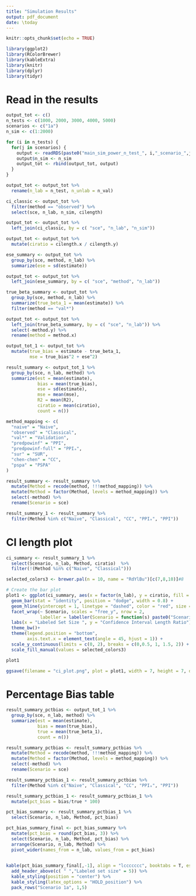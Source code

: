 ```yaml
---
title: "Simulation Results"
output: pdf_document
date: \today
---
```


```r
knitr::opts_chunk$set(echo = TRUE)
```

```r
library(ggplot2)
library(RColorBrewer)
library(kableExtra)
library(knitr)
library(dplyr)
library(tidyr)
```


# Read in the results

```r
output_tot <- c()
n_tests <- c(1000, 2000, 3000, 4000, 5000)
scenarios <- c("1a")
n_sim <- c(1:2000)

for (i in n_tests) {
  for(j in scenarios) {
    output <- readRDS(paste0("main_sim_power_n_test_", i,"_scenario_",j,".rds"))
    output$n_sim <- n_sim
    output_tot <- rbind(output_tot, output)
  }
}

output_tot <- output_tot %>%
  rename(n_lab = n_test, n_unlab = n_val)
```


```r
ci_classic <- output_tot %>%
  filter(method == "observed") %>%
  select(sce, n_lab, n_sim, cilength)

output_tot <- output_tot %>%
  left_join(ci_classic, by = c( "sce", "n_lab", "n_sim"))

output_tot <- output_tot %>%
  mutate(ciratio = cilength.x / cilength.y)

ese_summary <- output_tot %>%
  group_by(sce, method, n_lab) %>% 
  summarize(ese = sd(estimate))

output_tot <- output_tot %>%
  left_join(ese_summary, by = c( "sce", "method", "n_lab"))

true_beta_summary <- output_tot %>%
  group_by(sce, method, n_lab) %>% 
  summarize(true_beta_1 = mean(estimate)) %>%
  filter(method == "val*")

output_tot <- output_tot %>%
  left_join(true_beta_summary, by = c( "sce", "n_lab")) %>%
  select(-method.y) %>%
  rename(method = method.x)

output_tot_1 <- output_tot %>%
  mutate(true_bias = estimate - true_beta_1,
         mse = true_bias^2 + ese^2)

result_summary <- output_tot_1 %>%
  group_by(sce, n_lab, method) %>% 
  summarize(est = mean(estimate),
            bias = mean(true_bias),
            ese = sd(estimate),
            mse = mean(mse),
            R2 = mean(R2),
            ciratio = mean(ciratio),
            count = n())

method_mapping <- c(
  "naive" = "Naive",
  "observed" = "Classical",
  "val*" = "Validation",
  "predpowinf" = "PPI",
  "predpowinf-full" = "PPIₐ",
  "sur" = "SUR",
  "chen-chen" = "CC",
  "pspa" = "PSPA"
)

result_summary <- result_summary %>%
  mutate(Method = recode(method, !!!method_mapping)) %>%
  mutate(Method = factor(Method, levels = method_mapping)) %>%
  select(-method) %>%
  rename(Scenario = sce)

result_summary_1 <- result_summary %>%
  filter(Method %in% c("Naive", "Classical", "CC", "PPIₐ", "PPI"))
```




# CI length plot

```r
ci_summary <- result_summary_1 %>%
  select(Scenario, n_lab, Method, ciratio)  %>%
  filter(!(Method %in% c("Naive", "Classical")))

selected_colors3 <- brewer.pal(n = 10, name = "RdYlBu")[c(7,8,10)]#8

# Create the bar plot
plot1 <- ggplot(ci_summary, aes(x = factor(n_lab), y = ciratio, fill = Method)) +
  geom_bar(stat = "identity", position = "dodge", width = 0.8) +  
  geom_hline(yintercept = 1, linetype = "dashed", color = "red", size = 0.75) +  
  facet_wrap(~ Scenario, scales = "free_y", nrow = 2,
             labeller = labeller(Scenario = function(s) paste0("Scenario ", s))) +  
  labs(x = "Labeled Set Size ", y = "Confidence Interval Length Ratio") +
  theme_bw()+
  theme(legend.position = "bottom", 
        axis.text.x = element_text(angle = 45, hjust = 1)) +  
  scale_y_continuous(limits = c(0, 2), breaks = c(0,0.5, 1, 1.5, 2)) +
  scale_fill_manual(values = selected_colors3)

plot1

```

```r
ggsave(filename = "ci_plot.png", plot = plot1, width = 7, height = 7, dpi = 300)
```



# Percentage Bias table

```r
result_summary_pctbias <- output_tot_1 %>%
  group_by(sce, n_lab, method) %>% 
  summarize(est = mean(estimate),
            bias = mean(true_bias),
            true = mean(true_beta_1),
            count = n())

result_summary_pctbias <- result_summary_pctbias %>%
  mutate(Method = recode(method, !!!method_mapping)) %>%
  mutate(Method = factor(Method, levels = method_mapping)) %>%
  select(-method) %>%
  rename(Scenario = sce)

result_summary_pctbias_1 <- result_summary_pctbias %>%
  filter(Method %in% c("Naive", "Classical", "CC", "PPIₐ", "PPI"))

result_summary_pctbias_1 <- result_summary_pctbias_1 %>%
  mutate(pct_bias = bias/true * 100)

pct_bias_summary <- result_summary_pctbias_1 %>%
  select(Scenario, n_lab, Method, pct_bias)

pct_bias_summary_final <- pct_bias_summary %>%
  mutate(pct_bias = round(pct_bias, 3)) %>%
  select(Scenario, n_lab, Method, pct_bias) %>%
  arrange(Scenario, n_lab, Method) %>%
  pivot_wider(names_from = n_lab, values_from = pct_bias)
  

kable(pct_bias_summary_final[,-1], align = "lccccccc", booktabs = T, escape = FALSE, caption = paste0("Bias Table")) %>%
  add_header_above(c( " ","Labeled set size" = 5)) %>%
  kable_styling(position = "center") %>%
  kable_styling(latex_options = "HOLD_position") %>%
  pack_rows("Scenario 1a", 1,5) 


```








































